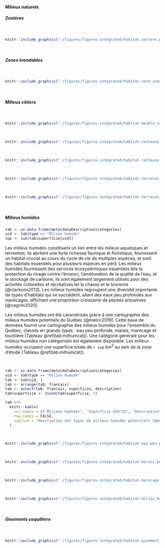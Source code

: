 #### Milieux naturels


##### Zostères


<br>

```r
knitr::include_graphics("./figures/figures-integrated/habitat-zostere.png")
```

<br>


##### Zones inondables

<br>

```r
knitr::include_graphics("./figures/figures-integrated/habitat-zone_inondable.png")
```

<br>


##### Milieux côtiers

<br>

```r
knitr::include_graphics("./figures/figures-integrated/habitat-meuble_sans_falaise.png")
```

<br>


```r
knitr::include_graphics("./figures/figures-integrated/habitat-rocheuse_sans_escarpement.png")
```

<br>

```r
knitr::include_graphics("./figures/figures-integrated/habitat-rocheuse_sans_falaise.png")
```

<br>

```r
knitr::include_graphics("./figures/figures-integrated/habitat-terrasse_plage.png")
```

<br>

```r
knitr::include_graphics("./figures/figures-integrated/habitat-terrasse_fluviale.png")
```

<br>



##### Milieux humides

```r
tab <- as.data.frame(meta$dataDescription$categories)
uid <- tab$type == "Milieu humide"
sup <- sum(tab$superficie[uid])
```

Les milieux humides constituent un lien entre les milieux aquatiques et terrestres; ils abritent une forte richesse faunique et floristique, fournissent un habitat crucial au cours du cycle de vie de multiples espèces, et sont des habitats essentiels pour plusieurs espèces en péril. Les milieux humides fournissent des services écosystémiques essentiels tels la protection du rivage contre l'érosion, l'amélioration de la qualité de l'eau, et le stockage de carbone; ils sont également largement utilisés pour des activités culturelles et récréatives tel la chasse et le tourisme [@clarkson2013]. Les milieux humides regroupent une diversité importante de types d'habitats qui se succèdent, allant des eaux peu profondes aux marécages, affichant une proportion croissante de plantes arbustives [@cegrim2020].

Les milieux humides ont été caractérisés grâce à une cartographie des milieux humides potentiels du Québec [@melcc2019]. Cette base de données fournit une cartographie des milieux humides pour l'ensemble du Québec, classés en grands types : eau peu profonde, marais, marécage et tourbière (Tableau \@ref(tab:milhumcat)). Une catégorie générale pour les milieux humides non catégorisés est également disponible. Les milieux humides occupent une superficie totale de `r sup` $km^2$ au sein de la zone d'étude (Tableau \@ref(tab:milhumcat)).


<br/>

```r
tab <- as.data.frame(meta$dataDescription$categories)
uid <- tab$type == "Milieu humide"
tab <- tab[uid, ]
tab <- arrange(tab, francais)
tab <- select(tab, francais, superficie, description)
tab$superficie <- round(tab$superficie, 2)

tab %>%
  knitr::kable(
    col.names = c("Milieux humides", "Superficie $km^2$", "Description"),
    row.names = FALSE,
    caption = "Description des types de milieux humides potentiels [@melcc2019] au sein de la zone d'étude."
  )
```

<br/>


```r
knitr::include_graphics("./figures/figures-integrated/habitat-eau_peu_profonde.png")
```

<br>


```r
knitr::include_graphics("./figures/figures-integrated/habitat-marais.png")
```

<br>


```r
knitr::include_graphics("./figures/figures-integrated/habitat-marecage.png")
```

<br>

```r
knitr::include_graphics("./figures/figures-integrated/habitat-milieu_humide.png")
```

<br>


##### Gisements coquilliers


<br>

```r
knitr::include_graphics("./figures/figures-integrated/habitat-gisement_coquilliers.png")
```

<br>
